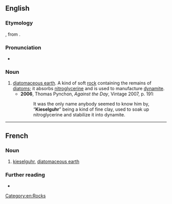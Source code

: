 ==English==
{{wikipedia}}

===Etymology===
{{bor+|en|de|Kieselguhr}}, from {{compound|de|Kiesel|t1=pebble, gravel|Guhr|t2=[[guhr]]|nocat=1}}.

===Pronunciation===
* {{a|UK}} {{IPA|en|/ˈkiːzəlɡʊə/}}

===Noun===
{{en-noun|~}}

# [[diatomaceous earth]]. A kind of soft [[rock]] containing the remains of [[diatom]]s; it absorbs [[nitroglycerine]] and is used to manufacture [[dynamite]].
#* '''2006''', Thomas Pynchon, ''Against the Day'', Vintage 2007, p. 191:
#*: It was the only name anybody seemed to know him by, “'''Kieselguhr'''” being a kind of fine clay, used to soak up nitroglycerine and stabilize it into dynamite.

[[Category:en:Rocks]]

----

==French==
{{wikipedia|lang=fr}}

===Noun===
{{fr-noun|m}}

# [[#English|kieselguhr]], [[diatomaceous earth]]
#: {{syn|fr|terre d'infusoires|terre diatomée}}

===Further reading===
* {{R:TLFi}}
